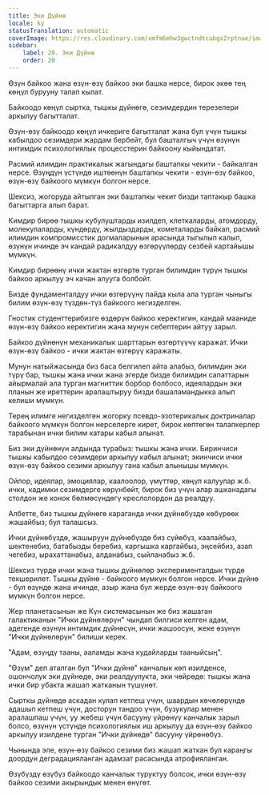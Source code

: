 ```yaml
---
title: Эки Дүйнө
locale: ky
statusTranslation: automatic
coverImage: https://res.cloudinary.com/xmfm6mhw3gwctndtcubgx2rptnae/image/upload/v1740468922/small_cover_tratado_de_psicologia_revolucionaria_a4c0dca4e0.webp
sidebar:
    label: 20. Эки Дүйнө
    order: 20
---
```

Өзүн байкоо жана өзүн-өзү байкоо эки башка нерсе, бирок экөө тең көңүл бурууну талап кылат.

Байкоодо көңүл сыртка, тышкы дүйнөгө, сезимдердин терезелери аркылуу багытталат.

Өзүн-өзү байкоодо көңүл ичкериге багытталат жана бул үчүн тышкы кабылдоо сезимдери жардам бербейт, бул башталгыч үчүн өзүнүн интимдик психологиялык процесстерин байкоону кыйындатат.

Расмий илимдин практикалык жагындагы баштапкы чекити - байкалган нерсе. Өзүңдүн үстүндө иштөөнүн баштапкы чекити - өзүн-өзү байкоо, өзүн-өзү байкоого мүмкүн болгон нерсе.

Шексиз, жогоруда айтылган эки баштапкы чекит бизди таптакыр башка багыттарга алып барат.

Кимдир бирөө тышкы кубулуштарды изилдеп, клеткаларды, атомдорду, молекулаларды, күндөрдү, жылдыздарды, кометаларды байкап, расмий илимдин компромисстик догмаларынын арасында тыгылып калып, өзүнүн ичинде эч кандай радикалдуу өзгөрүүлөрдү сезбей картайышы мүмкүн.

Кимдир бирөөнү ички жактан өзгөртө турган билимдин түрүн тышкы байкоо аркылуу эч качан алууга болбойт.

Бизде фундаменталдуу ички өзгөрүүнү пайда кыла ала турган чыныгы билим өзүн-өзү түздөн-түз байкоого негизделген.

Гностик студенттерибизге өздөрүн байкоо керектигин, кандай мааниде өзүн-өзү байкоо керектигин жана мунун себептерин айтуу зарыл.

Байкоо дүйнөнүн механикалык шарттарын өзгөртүүчү каражат. Ички өзүн-өзү байкоо - ички жактан өзгөрүү каражаты.

Мунун натыйжасында биз баса белгилеп айта алабыз, билимдин эки түрү бар, тышкы жана ички жана эгерде бизде билимдин сапаттарын айырмалай ала турган магниттик борбор болбосо, идеялардын эки планын же иреттерин аралаштыруу бизди башаламандыкка алып келиши мүмкүн.

Терең илимге негизделген жогорку псевдо-эзотерикалык доктриналар байкоого мүмкүн болгон нерселерге кирет, бирок көптөгөн талапкерлер тарабынан ички билим катары кабыл алынат.

Биз эки дүйнөнүн алдында турабыз: тышкы жана ички. Биринчиси тышкы кабылдоо сезимдери аркылуу кабыл алынат; экинчиси ички өзүн-өзү байкоо сезими аркылуу гана кабыл алынышы мүмкүн.

Ойлор, идеялар, эмоциялар, каалоолор, үмүттөр, көңүл калуулар ж.б. ички, кадимки сезимдерге көрүнбөйт, бирок биз үчүн алар ашканадагы столдон же конок бөлмөсүндөгү креслолордон да реалдуу.

Албетте, биз тышкы дүйнөгө караганда ички дүйнөбүздө көбүрөөк жашайбыз; бул талашсыз.

Ички дүйнөбүздө, жашыруун дүйнөбүздө биз сүйөбүз, каалайбыз, шектенебиз, батабызды беребиз, каргышка каргайбыз, эңсейбиз, азап чегебиз, ырахаттанабыз, алданабыз, сыйланабыз ж.б.

Шексиз түрдө ички жана тышкы дүйнөлөр эксперименталдык түрдө текшерилет. Тышкы дүйнө - байкоого мүмкүн болгон нерсе. Ички дүйнө - бул өзүндө жана ичинде, азыр жана бул жерде өзүн-өзү байкоого мүмкүн болгон нерсе.

Жер планетасынын же Күн системасынын же биз жашаган галактиканын "Ички дүйнөлөрүн" чындап билгиси келген адам, адегенде өзүнүн интимдик дүйнөсүн, ички жашоосун, жеке өзүнүн "Ички дүйнөлөрүн" билиши керек.

"Адам, өзүңдү тааны, ааламды жана кудайларды тааныйсың".

"Өзүм" деп аталган бул "Ички дүйнө" канчалык көп изилденсе, ошончолук эки дүйнөдө, эки реалдуулукта, эки чөйрөдө: тышкы жана ички бир убакта жашап жатканын түшүнөт.

Сырткы дүйнөдө аскадан кулап кетпеш үчүн, шаардын көчөлөрүндө адашып кетпеш үчүн, досторун тандоо үчүн, бузукулар менен аралашпаш үчүн, уу жебеш үчүн басууну үйрөнүү канчалык зарыл болсо, өзүнүн үстүндө психологиялык иш аркылуу да өзүн-өзү байкоо аркылуу изилдене турган "Ички дүйнөдө" басууну үйрөнөбүз.

Чынында эле, өзүн-өзү байкоо сезими биз жашап жаткан бул караңгы доордун деградацияланган адамзат расасында атрофияланган.

Өзүбүздү өзүбүз байкоодо канчалык туруктуу болсок, ички өзүн-өзү байкоо сезими акырындык менен өнүгөт.

